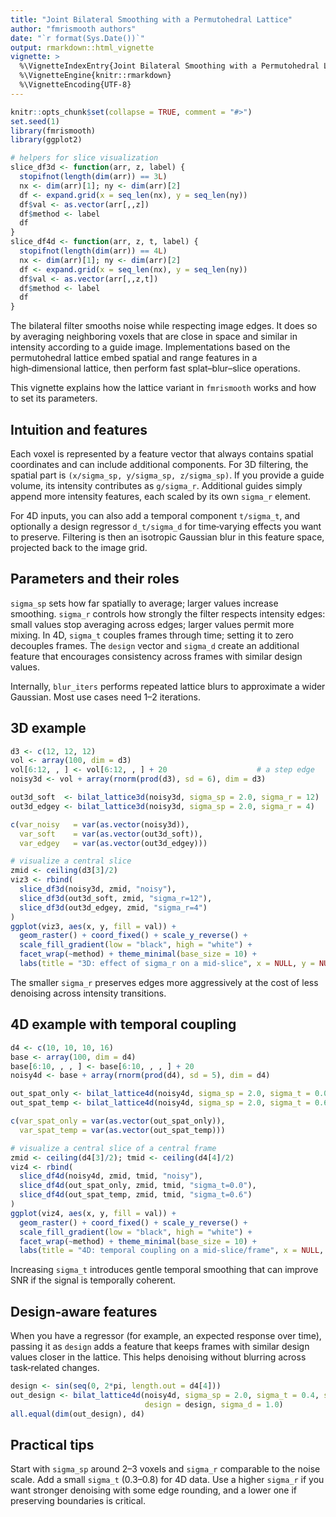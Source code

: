 ```yaml
---
title: "Joint Bilateral Smoothing with a Permutohedral Lattice"
author: "fmrismooth authors"
date: "`r format(Sys.Date())`"
output: rmarkdown::html_vignette
vignette: >
  %\VignetteIndexEntry{Joint Bilateral Smoothing with a Permutohedral Lattice}
  %\VignetteEngine{knitr::rmarkdown}
  %\VignetteEncoding{UTF-8}
---
```


```r
knitr::opts_chunk$set(collapse = TRUE, comment = "#>")
set.seed(1)
library(fmrismooth)
library(ggplot2)

# helpers for slice visualization
slice_df3d <- function(arr, z, label) {
  stopifnot(length(dim(arr)) == 3L)
  nx <- dim(arr)[1]; ny <- dim(arr)[2]
  df <- expand.grid(x = seq_len(nx), y = seq_len(ny))
  df$val <- as.vector(arr[,,z])
  df$method <- label
  df
}
slice_df4d <- function(arr, z, t, label) {
  stopifnot(length(dim(arr)) == 4L)
  nx <- dim(arr)[1]; ny <- dim(arr)[2]
  df <- expand.grid(x = seq_len(nx), y = seq_len(ny))
  df$val <- as.vector(arr[,,z,t])
  df$method <- label
  df
}
```

The bilateral filter smooths noise while respecting image edges. It does so by averaging neighboring voxels that are close in space and similar in intensity according to a guide image. Implementations based on the permutohedral lattice embed spatial and range features in a high‑dimensional lattice, then perform fast splat–blur–slice operations.

This vignette explains how the lattice variant in `fmrismooth` works and how to set its parameters.

## Intuition and features

Each voxel is represented by a feature vector that always contains spatial coordinates and can include additional components. For 3D filtering, the spatial part is `(x/sigma_sp, y/sigma_sp, z/sigma_sp)`. If you provide a guide volume, its intensity contributes as `g/sigma_r`. Additional guides simply append more intensity features, each scaled by its own `sigma_r` element.

For 4D inputs, you can also add a temporal component `t/sigma_t`, and optionally a design regressor `d_t/sigma_d` for time‑varying effects you want to preserve. Filtering is then an isotropic Gaussian blur in this feature space, projected back to the image grid.

## Parameters and their roles

`sigma_sp` sets how far spatially to average; larger values increase smoothing. `sigma_r` controls how strongly the filter respects intensity edges: small values stop averaging across edges; larger values permit more mixing. In 4D, `sigma_t` couples frames through time; setting it to zero decouples frames. The `design` vector and `sigma_d` create an additional feature that encourages consistency across frames with similar design values.

Internally, `blur_iters` performs repeated lattice blurs to approximate a wider Gaussian. Most use cases need 1–2 iterations.

## 3D example

```r
d3 <- c(12, 12, 12)
vol <- array(100, dim = d3)
vol[6:12, , ] <- vol[6:12, , ] + 20                    # a step edge
noisy3d <- vol + array(rnorm(prod(d3), sd = 6), dim = d3)

out3d_soft  <- bilat_lattice3d(noisy3d, sigma_sp = 2.0, sigma_r = 12)
out3d_edgey <- bilat_lattice3d(noisy3d, sigma_sp = 2.0, sigma_r = 4)

c(var_noisy   = var(as.vector(noisy3d)),
  var_soft    = var(as.vector(out3d_soft)),
  var_edgey   = var(as.vector(out3d_edgey)))

# visualize a central slice
zmid <- ceiling(d3[3]/2)
viz3 <- rbind(
  slice_df3d(noisy3d, zmid, "noisy"),
  slice_df3d(out3d_soft, zmid, "sigma_r=12"),
  slice_df3d(out3d_edgey, zmid, "sigma_r=4")
)
ggplot(viz3, aes(x, y, fill = val)) +
  geom_raster() + coord_fixed() + scale_y_reverse() +
  scale_fill_gradient(low = "black", high = "white") +
  facet_wrap(~method) + theme_minimal(base_size = 10) +
  labs(title = "3D: effect of sigma_r on a mid-slice", x = NULL, y = NULL, fill = "intensity")
```

The smaller `sigma_r` preserves edges more aggressively at the cost of less denoising across intensity transitions.

## 4D example with temporal coupling

```r
d4 <- c(10, 10, 10, 16)
base <- array(100, dim = d4)
base[6:10, , , ] <- base[6:10, , , ] + 20
noisy4d <- base + array(rnorm(prod(d4), sd = 5), dim = d4)

out_spat_only <- bilat_lattice4d(noisy4d, sigma_sp = 2.0, sigma_t = 0.0, sigma_r = 10)
out_spat_temp <- bilat_lattice4d(noisy4d, sigma_sp = 2.0, sigma_t = 0.6, sigma_r = 10)

c(var_spat_only = var(as.vector(out_spat_only)),
  var_spat_temp = var(as.vector(out_spat_temp)))

# visualize a central slice of a central frame
zmid <- ceiling(d4[3]/2); tmid <- ceiling(d4[4]/2)
viz4 <- rbind(
  slice_df4d(noisy4d, zmid, tmid, "noisy"),
  slice_df4d(out_spat_only, zmid, tmid, "sigma_t=0.0"),
  slice_df4d(out_spat_temp, zmid, tmid, "sigma_t=0.6")
)
ggplot(viz4, aes(x, y, fill = val)) +
  geom_raster() + coord_fixed() + scale_y_reverse() +
  scale_fill_gradient(low = "black", high = "white") +
  facet_wrap(~method) + theme_minimal(base_size = 10) +
  labs(title = "4D: temporal coupling on a mid-slice/frame", x = NULL, y = NULL, fill = "intensity")
```

Increasing `sigma_t` introduces gentle temporal smoothing that can improve SNR if the signal is temporally coherent.

## Design‑aware features

When you have a regressor (for example, an expected response over time), passing it as `design` adds a feature that keeps frames with similar design values closer in the lattice. This helps denoising without blurring across task‑related changes.

```r
design <- sin(seq(0, 2*pi, length.out = d4[4]))
out_design <- bilat_lattice4d(noisy4d, sigma_sp = 2.0, sigma_t = 0.4, sigma_r = 10,
                              design = design, sigma_d = 1.0)
all.equal(dim(out_design), d4)
```

## Practical tips

Start with `sigma_sp` around 2–3 voxels and `sigma_r` comparable to the noise scale. Add a small `sigma_t` (0.3–0.8) for 4D data. Use a higher `sigma_r` if you want stronger denoising with some edge rounding, and a lower one if preserving boundaries is critical.

